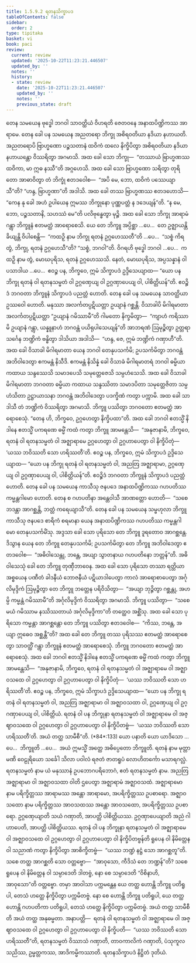 ```yaml
---
title: 1.5.9.2 ရတနသိက္ခာပဒ
tableOfContents: false
sidebar:
  order: 2
type: tipitaka
basket: vi
book: paci
review:
  current: review
  updated: '2025-10-22T11:23:21.446507'
  updated_by: ''
  notes: ''
  history:
  - state: review
    date: '2025-10-22T11:23:21.446507'
    updated_by: ''
    notes: ''
    previous_state: draft
---
```



<ReviewStatus review={frontmatter.review} showDetails={true} />

<HypothesisAnnotation frontmatter={frontmatter} />

<DynamicBreadcrumb />

<Division number="502" book="paci" e="ch" v="2" p="210">

<Paragraph number="1476" book="paci">
တေန သမယေန ဗုဒ္ဓေါ ဘဂဝါ သာဝတ္ထိယံ ဝိဟရတိ ဇေတဝနေ အနာထပိဏ္ဍိကဿ အာရာမေ. တေန ခေါ ပန သမယေန အညတရော ဘိက္ခု အစိရဝတိယာ နဒိယာ နဟာယတိ. အညတရောပိ ဗြာဟ္မဏော ပဉ္စသတာနံ ထဝိကံ ထလေ နိက္ခိပိတွာ အစိရဝတိယာ နဒိယာ နဟာယန္တော ဝိဿရိတွာ အဂမာသိ. အထ ခေါ သော ဘိက္ခု—  “တဿာယံ ဗြာဟ္မဏဿ ထဝိကာ, မာ ဣဓ နဿီ”တိ အဂ္ဂဟေသိ. အထ ခေါ သော ဗြာဟ္မဏော သရိတွာ တုရိတော အာဓာဝိတွာ တံ ဘိက္ခုံ ဧတဒဝေါစ—  “အပိ မေ, ဘော, ထဝိကံ ပဿေယျာသီ”တိ? “ဟန္ဒ, ဗြာဟ္မဏာ”တိ အဒါသိ. အထ ခေါ တဿ ဗြာဟ္မဏဿ ဧတဒဟောသိ—  “ကေန နု ခေါ အဟံ ဥပါယေန ဣမဿ ဘိက္ခုနော ပုဏ္ဏပတ္တံ န ဒဒေယျန်”တိ. “န မေ, ဘော, ပဉ္စသတာနိ, သဟဿံ မေ”တိ ပလိဗုန္ဓေတွာ မုဉ္စိ.
</Paragraph>

<Paragraph number="1477" book="paci">
အထ ခေါ သော ဘိက္ခု အာရာမံ ဂန္တွာ ဘိက္ခူနံ ဧတမတ္ထံ အာရောစေသိ. ယေ တေ ဘိက္ခူ အပ္ပိစ္ဆာ …ပေ…  တေ ဥဇ္ဈာယန္တိ ခိယျန္တိ ဝိပါစေန္တိ—  “ကထဉှိ နာမ ဘိက္ခု ရတနံ ဥဂ္ဂဟေဿတီ”တိ …ပေ…  “သစ္စံ ကိရ တွံ, ဘိက္ခု, ရတနံ ဥဂ္ဂဟေသီ”တိ? “သစ္စံ, ဘဂဝါ”တိ. ဝိဂရဟိ ဗုဒ္ဓေါ ဘဂဝါ …ပေ…  ကထဉှိ နာမ တွံ, မောဃပုရိသ, ရတနံ ဥဂ္ဂဟေဿသိ. နေတံ, မောဃပုရိသ, အပ္ပသန္နာနံ ဝါ ပသာဒါယ …ပေ…  ဧဝဉ္စ ပန, ဘိက္ခဝေ, ဣမံ သိက္ခာပဒံ ဥဒ္ဒိသေယျာထ—
</Paragraph>

<Paragraph number="1478" book="paci">
<Emphasis>“ယော ပန ဘိက္ခု ရတနံ ဝါ ရတနသမ္မတံ ဝါ ဥဂ္ဂဏှေယျ ဝါ ဥဂ္ဂဏှာပေယျ ဝါ, ပါစိတ္တိယန်”</Emphasis>တိ.
</Paragraph>

<Paragraph number="1479" book="paci">
ဧဝဉ္စိဒံ ဘဂဝတာ ဘိက္ခူနံ သိက္ခာပဒံ ပညတ္တံ ဟောတိ.
</Paragraph>

</Division>
<Division number="503" book="paci" e="ch" v="2" p="210">

<Paragraph number="1480" book="paci">
တေန ခေါ ပန သမယေန သာဝတ္ထိယာ ဥဿဝေါ ဟောတိ. မနုဿာ အလင်္ကတပ္ပဋိယတ္တာ ဥယျာနံ ဂစ္ဆန္တိ. ဝိသာခါပိ မိဂါရမာတာ အလင်္ကတပ္ပဋိယတ္တာ “ဥယျာနံ ဂမိဿာမီ”တိ ဂါမတော နိက္ခမိတွာ—  “ကျာဟံ ကရိဿာမိ ဥယျာနံ ဂန္တွာ, ယန္နူနာဟံ ဘဂဝန္တံ ပယိရုပါသေယျန်”တိ အာဘရဏံ ဩမုဉ္စိတွာ ဥတ္တရာသင်္ဂေန ဘဏ္ဍိကံ ဗန္ဓိတွာ ဒါသိယာ အဒါသိ—  “ဟန္ဒ, ဇေ, ဣမံ ဘဏ္ဍိကံ ဂဏှာဟီ”တိ. အထ ခေါ ဝိသာခါ မိဂါရမာတာ ယေန ဘဂဝါ တေနုပသင်္ကမိ; ဥပသင်္ကမိတွာ ဘဂဝန္တံ အဘိဝါဒေတွာ ဧကမန္တံ နိသီဒိ. ဧကမန္တံ နိသိန္နံ ခေါ ဝိသာခံ မိဂါရမာတရံ ဘဂဝါ ဓမ္မိယာ ကထာယ သန္ဒဿေသိ သမာဒပေသိ သမုတ္တေဇေသိ သမ္ပဟံသေသိ. အထ ခေါ ဝိသာခါ မိဂါရမာတာ ဘဂဝတာ ဓမ္မိယာ ကထာယ သန္ဒဿိတာ သမာဒပိတာ သမုတ္တေဇိတာ သမ္ပဟံသိတာ ဥဋ္ဌာယာသနာ ဘဂဝန္တံ အဘိဝါဒေတွာ ပဒက္ခိဏံ ကတွာ ပက္ကာမိ. အထ ခေါ သာ ဒါသီ တံ ဘဏ္ဍိကံ ဝိဿရိတွာ အဂမာသိ. ဘိက္ခူ ပဿိတွာ ဘဂဝတော ဧတမတ္ထံ အာရောစေသုံ. “တေန ဟိ, ဘိက္ခဝေ, ဥဂ္ဂဟေတွာ နိက္ခိပထာ”တိ. အထ ခေါ ဘဂဝါ ဧတသ္မိံ နိဒါနေ ဧတသ္မိံ ပကရဏေ ဓမ္မိံ ကထံ ကတွာ ဘိက္ခူ အာမန္တေသိ—  “အနုဇာနာမိ, ဘိက္ခဝေ, ရတနံ ဝါ ရတနသမ္မတံ ဝါ အဇ္ဈာရာမေ ဥဂ္ဂဟေတွာ ဝါ ဥဂ္ဂဟာပေတွာ ဝါ နိက္ခိပိတုံ—  ‘ယဿ ဘဝိဿတိ သော ဟရိဿတီ’တိ. ဧဝဉ္စ ပန, ဘိက္ခဝေ, ဣမံ သိက္ခာပဒံ ဥဒ္ဒိသေယျာထ—
</Paragraph>

<Paragraph number="1481" book="paci">
<Emphasis>“ယော ပန ဘိက္ခု ရတနံ ဝါ ရတနသမ္မတံ ဝါ, အညတြ အဇ္ဈာရာမာ, ဥဂ္ဂဏှေယျ ဝါ ဥဂ္ဂဏှာပေယျ ဝါ, ပါစိတ္တိယန်”</Emphasis>တိ.
</Paragraph>

<Paragraph number="1482" book="paci">
ဧဝဉ္စိဒံ ဘဂဝတာ ဘိက္ခူနံ သိက္ခာပဒံ ပညတ္တံ ဟောတိ.
</Paragraph>

</Division>
<Division number="504" book="paci" e="ch" v="2" p="211">

<Paragraph number="1483" book="paci">
တေန ခေါ ပန သမယေန ကာသီသု ဇနပဒေ အနာထပိဏ္ဍိကဿ ဂဟပတိဿ ကမ္မန္တဂါမော ဟောတိ. တေန စ ဂဟပတိနာ အန္တေဝါသီ အာဏတ္တော ဟောတိ—  “သစေ ဘဒန္တာ အာဂစ္ဆန္တိ, ဘတ္တံ ကရေယျာသီ”တိ. တေန ခေါ ပန သမယေန သမ္ဗဟုလာ ဘိက္ခူ ကာသီသု ဇနပဒေ စာရိကံ စရမာနာ ယေန အနာထပိဏ္ဍိကဿ ဂဟပတိဿ ကမ္မန္တဂါမော တေနုပသင်္ကမိံသု. အဒ္ဒသာ ခေါ သော ပုရိသော တေ ဘိက္ခူ ဒူရတောဝ အာဂစ္ဆန္တေ. ဒိသွာန ယေန တေ ဘိက္ခူ တေနုပသင်္ကမိ; ဥပသင်္ကမိတွာ တေ ဘိက္ခူ အဘိဝါဒေတွာ ဧတဒဝေါစ—  “အဓိဝါသေန္တု, ဘန္တေ, အယျာ သွာတနာယ ဂဟပတိနော ဘတ္တန်”တိ. အဓိဝါသေသုံ ခေါ တေ ဘိက္ခူ တုဏှီဘာဝေန. အထ ခေါ သော ပုရိသော တဿာ ရတ္တိယာ အစ္စယေန ပဏီတံ ခါဒနီယံ ဘောဇနီယံ ပဋိယာဒါပေတွာ ကာလံ အာရောစာပေတွာ အင်္ဂုလိမုဒ္ဒိကံ ဩမုဉ္စိတွာ တေ ဘိက္ခူ ဘတ္တေန ပရိဝိသိတွာ—  “အယျာ ဘုဉ္ဇိတွာ ဂစ္ဆန္တု, အဟမ္ပိ ကမ္မန္တံ ဂမိဿာမီ”တိ အင်္ဂုလိမုဒ္ဒိကံ ဝိဿရိတွာ အဂမာသိ. ဘိက္ခူ ပဿိတွာ—  “သစေ မယံ ဂမိဿာမ နဿိဿတာယံ အင်္ဂုလိမုဒ္ဒိကာ”တိ တတ္ထေဝ အစ္ဆိံသု. အထ ခေါ သော ပုရိသော ကမ္မန္တာ အာဂစ္ဆန္တော တေ ဘိက္ခူ ပဿိတွာ ဧတဒဝေါစ—  “ကိဿ, ဘန္တေ, အယျာ ဣဓေဝ အစ္ဆန္တီ”တိ? အထ ခေါ တေ ဘိက္ခူ တဿ ပုရိသဿ ဧတမတ္ထံ အာရောစေတွာ သာဝတ္ထိံ ဂန္တွာ ဘိက္ခူနံ ဧတမတ္ထံ အာရောစေသုံ. ဘိက္ခူ ဘဂဝတော ဧတမတ္ထံ အာရောစေသုံ.
</Paragraph>

<Paragraph number="1484" book="paci">
အထ ခေါ ဘဂဝါ ဧတသ္မိံ နိဒါနေ ဧတသ္မိံ ပကရဏေ ဓမ္မိံ ကထံ ကတွာ ဘိက္ခူ အာမန္တေသိ—  “အနုဇာနာမိ, ဘိက္ခဝေ, ရတနံ ဝါ ရတနသမ္မတံ ဝါ အဇ္ဈာရာမေ ဝါ အဇ္ဈာဝသထေ ဝါ ဥဂ္ဂဟေတွာ ဝါ ဥဂ္ဂဟာပေတွာ ဝါ နိက္ခိပိတုံ—  ‘ယဿ ဘဝိဿတိ သော ဟရိဿတီ’တိ. ဧဝဉ္စ ပန, ဘိက္ခဝေ, ဣမံ သိက္ခာပဒံ ဥဒ္ဒိသေယျာထ—
</Paragraph>

</Division>
<Division number="505" book="paci" e="ch" v="2" p="212">

<Paragraph number="1485" book="paci">
<Emphasis>“ယော ပန ဘိက္ခု ရတနံ ဝါ ရတနသမ္မတံ ဝါ, အညတြ အဇ္ဈာရာမာ ဝါ အဇ္ဈာဝသထာ ဝါ, ဥဂ္ဂဏှေယျ ဝါ ဥဂ္ဂဏှာပေယျ ဝါ, ပါစိတ္တိယံ. ရတနံ ဝါ ပန ဘိက္ခုနာ ရတနသမ္မတံ ဝါ အဇ္ဈာရာမေ ဝါ အဇ္ဈာဝသထေ ဝါ ဥဂ္ဂဟေတွာ ဝါ ဥဂ္ဂဟာပေတွာ ဝါ နိက္ခိပိတဗ္ဗံ—  ‘ယဿ ဘဝိဿတိ သော ဟရိဿတီ’တိ. အယံ တတ္ထ သာမီစီ”</Emphasis>တိ. (*84*:<Emphasis>133</Emphasis>)
</Paragraph>

</Division>
<Division number="506" book="paci" e="ch" v="2" p="212">

<Paragraph number="1486" book="paci">
<Emphasis>ယော ပနာ</Emphasis>တိ ယော ယာဒိသော …ပေ…  <Emphasis>ဘိက္ခူ</Emphasis>တိ …ပေ…  အယံ ဣမသ္မိံ အတ္ထေ အဓိပ္ပေတော ဘိက္ခူတိ.
</Paragraph>

<Paragraph number="1487" book="paci">
<Emphasis>ရတနံ</Emphasis> နာမ မုတ္တာ မဏိ ဝေဠုရိယော သင်္ခေါ သိလာ ပဝါလံ ရဇတံ ဇာတရူပံ လောဟိတင်္ကော မသာရဂလ္လံ.
</Paragraph>

<Paragraph number="1488" book="paci">
<Emphasis>ရတနသမ္မတံ</Emphasis> နာမ ယံ မနုဿာနံ ဥပဘောဂပရိဘောဂံ, ဧတံ ရတနသမ္မတံ နာမ.
</Paragraph>

<Paragraph number="1489" book="paci">
<Emphasis>အညတြ အဇ္ဈာရာမာ ဝါ အဇ္ဈာဝသထာ ဝါ</Emphasis>တိ ဌပေတွာ အဇ္ဈာရာမံ အဇ္ဈာဝသထံ.
</Paragraph>

<Paragraph number="1490" book="paci">
<Emphasis>အဇ္ဈာရာမော</Emphasis> နာမ ပရိက္ခိတ္တဿ အာရာမဿ အန္တော အာရာမော, အပရိက္ခိတ္တဿ ဥပစာရော.
</Paragraph>

<Paragraph number="1491" book="paci">
<Emphasis>အဇ္ဈာဝသထော</Emphasis> နာမ ပရိက္ခိတ္တဿ အာဝသထဿ အန္တော အာဝသထော, အပရိက္ခိတ္တဿ ဥပစာရော.
</Paragraph>

<Paragraph number="1492" book="paci">
<Emphasis>ဥဂ္ဂဏှေယျာ</Emphasis>တိ သယံ ဂဏှာတိ, အာပတ္တိ ပါစိတ္တိယဿ.
</Paragraph>

<Paragraph number="1493" book="paci">
<Emphasis>ဥဂ္ဂဏှာပေယျာ</Emphasis>တိ အညံ ဂါဟာပေတိ, အာပတ္တိ ပါစိတ္တိယဿ.
</Paragraph>

<Paragraph number="1494" book="paci">
<Emphasis>ရတနံ ဝါ ပန ဘိက္ခုနာ ရတနသမ္မတံ ဝါ အဇ္ဈာရာမေ ဝါ အဇ္ဈာဝသထေ ဝါ ဥဂ္ဂဟေတွာ ဝါ ဥဂ္ဂဟာပေတွာ ဝါ နိက္ခိပိတဗ္ဗန်</Emphasis>တိ ရူပေန ဝါ နိမိတ္တေန ဝါ သညာဏံ ကတွာ နိက္ခိပိတွာ အာစိက္ခိတဗ္ဗံ—  “ယဿ ဘဏ္ဍံ နဋ္ဌံ သော အာဂစ္ဆတူ”တိ. သစေ တတ္ထ အာဂစ္ဆတိ သော ဝတ္တဗ္ဗော—  “အာဝုသော, ကီဒိသံ တေ ဘဏ္ဍန်”တိ? သစေ ရူပေန ဝါ နိမိတ္တေန ဝါ သမ္ပာဒေတိ ဒါတဗ္ဗံ, နော စေ သမ္ပာဒေတိ “ဝိစိနာဟိ, အာဝုသော”တိ ဝတ္တဗ္ဗော. တမှာ အာဝါသာ ပက္ကမန္တေန ယေ တတ္ထ ဟောန္တိ ဘိက္ခူ ပတိရူပါ, တေသံ ဟတ္ထေ နိက္ခိပိတွာ ပက္ကမိတဗ္ဗံ. နော စေ ဟောန္တိ ဘိက္ခူ ပတိရူပါ, ယေ တတ္ထ ဟောန္တိ ဂဟပတိကာ ပတိရူပါ, တေသံ ဟတ္ထေ နိက္ခိပိတွာ ပက္ကမိတဗ္ဗံ.
</Paragraph>

<Paragraph number="1495" book="paci">
<Emphasis>အယံ တတ္ထ သာမီစီ</Emphasis>တိ အယံ တတ္ထ အနုဓမ္မတာ.
</Paragraph>

</Division>
<Division number="507" book="paci" e="ch" v="2" p="213">

<Paragraph number="1496" book="paci">
အနာပတ္တိ—  ရတနံ ဝါ ရတနသမ္မတံ ဝါ အဇ္ဈာရာမေ ဝါ အဇ္ဈာဝသထေ ဝါ ဥဂ္ဂဟေတွာ ဝါ ဥဂ္ဂဟာပေတွာ ဝါ နိက္ခိပတိ—  “ယဿ ဘဝိဿတိ သော ဟရိဿတီ”တိ, ရတနသမ္မတံ ဝိဿာသံ ဂဏှာတိ, တာဝကာလိကံ ဂဏှာတိ, ပံသုကူလသညိဿ, ဥမ္မတ္တကဿ, အာဒိကမ္မိကဿာတိ.

</Paragraph>
</Division>

<Paragraph number="1497" type="center" book="paci">
ရတနသိက္ခာပဒံ နိဋ္ဌိတံ ဒုတိယံ.
</Paragraph>